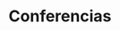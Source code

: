 ---
title: Conferencias
description: 'Conferencias de programación de todo el mundo!'

contributors:
  - github_username: 'argenh'

submenu:
  - imgPlaceholder: 'CityJS'
    titleCard: ''
    links:
      - type: 'Web'
        url: 'https://medellin.cityjsconf.org/'
    cover:
      src: '/conferences/colombia/cityjs.svg'
      height: 180
      width: 140
    videos: []
    infoExtra:
      country: '🇨🇴'
      city: 'Medellín'
      date:
        month: 'Octubre'
        days: ['25', '26']

  - imgPlaceholder: 'BoyaConf'
    titleCard: ''
    links:
      - type: 'Web'
        url: 'https://boyaca-dev.org/'
    cover:
      src: '/conferences/colombia/boyaconf.svg'
      height: 90
      width: 60
    videos: []
    infoExtra:
      country: '🇨🇴'
      city: 'Boyacá'
      date:
        month: 'Noviembre'
        days: ['9']
---